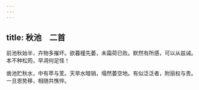 ```yaml
---
---
---
```

title: 秋池　二首
---



前池秋始半，卉物多摧坏。欲暮槿先萎，未霜荷已败。默然有所感，可以从兹诫。本不种松筠，早凋何足怪！

凿池贮秋水，中有苹与芰。天旱水暗销，塌然萎空地。有似泛泛者，附丽权与贵。一旦恩势移，相随共憔悴。
